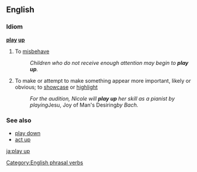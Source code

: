 ==English==

===Idiom===
'''[[play]] [[up]]'''

# {{context|British|idiom}} To [[misbehave]]
#: ''Children who do not receive enough attention may begin to '''play up'''.'' 
# {{idiom}} To make or attempt to make something appear more important, likely or obvious; to [[showcase]] or [[highlight]]
#:''For the audition, Nicole will '''play up''' her skill as a pianist by playing ''Jesu, Joy of Man's Desiring'' by Bach.''

===See also===
*[[play down]]
*[[act up]]

[[Category:English phrasal verbs]]

[[ja:play up]]
